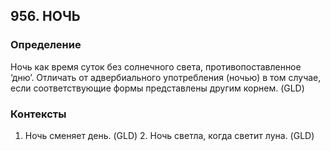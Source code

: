 ## 956. НОЧЬ
### Определение
Ночь как время суток без солнечного света, противопоставленное ‘дню’. Отличать от адвербиального употребления (ночью) в том случае, если соответствующие формы представлены другим корнем. (GLD)

### Контексты
1. Ночь сменяет день. (GLD) 2. Ночь светла, когда светит луна. (GLD)

